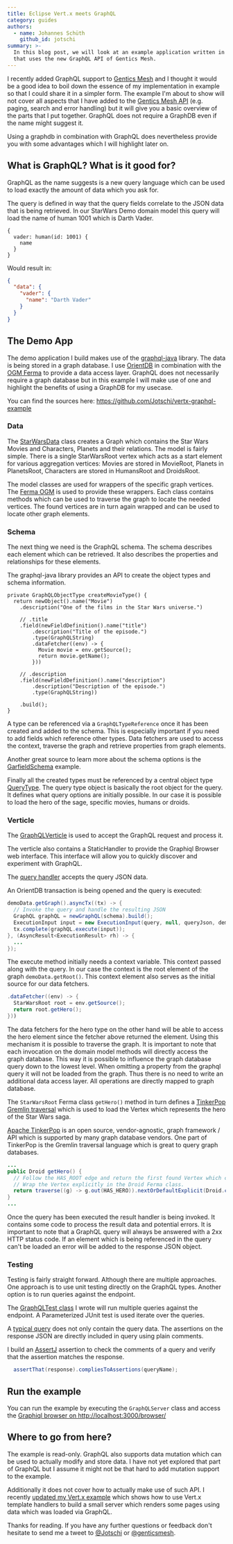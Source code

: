 ```yaml
---
title: Eclipse Vert.x meets GraphQL
category: guides
authors:
  - name: Johannes Schüth
    github_id: jotschi
summary: >-
  In this blog post, we will look at an example application written in Vert.x
  that uses the new GraphQL API of Gentics Mesh.
---
```


I recently added GraphQL support to [Gentics Mesh](https://github.com/gentics/mesh) and I thought it would be a good idea to boil down the essence of my implementation in example so that I could share it in a simpler form.
The example I'm about to show will not cover all aspects that I have added to the [Gentics Mesh API](https://getmesh.io/docs/beta/graphql.html) (e.g. paging, search and error handling) but it will give you a basic overview of the parts that I put together.
GraphQL does not require a GraphDB even if the name might suggest it.
 
Using a graphdb in combination with GraphQL does nevertheless provide you with some advantages which I will highlight later on.

## What is GraphQL? What is it good for?

GraphQL as the name suggests is a new query language which can be used to load exactly the amount of data which you ask for. 

The query is defined in way that the query fields correlate to the JSON data that is being retrieved. 
In our StarWars Demo domain model this query will load the name of human 1001 which is Darth Vader.

```
{
  vader: human(id: 1001) {
    name
  }
}
```

Would result in:
```json
{
  "data": {
    "vader": {
      "name": "Darth Vader"
    }
  }
}
```

## The Demo App

The demo application I build makes use of the [graphql-java](https://github.com/graphql-java/graphql-java) library. The data is being stored in a graph database.
I use [OrientDB](http://orientdb.com/orientdb/) in combination with the [OGM Ferma](https://github.com/Syncleus/Ferma) to provide a data access layer.
GraphQL does not necessarily require a graph database but in this example I will make use of one and highlight the benefits of using a GraphDB for my usecase.

You can find the sources here: https://github.com/Jotschi/vertx-graphql-example

### Data

The [StarWarsData](https://github.com/Jotschi/vertx-graphql-example/blob/master/src/main/java/de/jotschi/vertx/data/StarWarsData.java) class creates a Graph which contains the Star Wars Movies and Characters, Planets and their relations.
The model is fairly simple. There is a single StarWarsRoot vertex which acts as a start element for various aggregation vertices: Movies are stored in MovieRoot, Planets in PlanetsRoot, Characters are stored in HumansRoot and DroidsRoot.

The model classes are used for wrappers of the specific graph vertices. The [Ferma OGM](http://syncleus.com/Ferma/) is used to provide these wrappers. Each class contains methods which can be used to traverse the graph to locate the needed vertices.
The found vertices are in turn again wrapped and can be used to locate other graph elements.

### Schema

The next thing we need is the GraphQL schema. The schema describes each element which can be retrieved. It also describes the properties and relationships for these elements.

The graphql-java library provides an API to create the object types and schema information.

```
private GraphQLObjectType createMovieType() {
  return newObject().name("Movie")
    .description("One of the films in the Star Wars universe.")

    // .title
    .field(newFieldDefinition().name("title")
        .description("Title of the episode.")
        .type(GraphQLString)
        .dataFetcher((env) -> {
          Movie movie = env.getSource();
          return movie.getName();
        }))

    // .description
    .field(newFieldDefinition().name("description")
        .description("Description of the episode.")
        .type(GraphQLString))

    .build();
}
```

A type can be referenced via a `GraphQLTypeReference` once it has been created and added to the schema. This is especially important if you need to add fields which reference other types.
Data fetchers are used to access the context, traverse the graph and retrieve properties from graph elements.

Another great source to learn more about the schema options is the [GarfieldSchema](https://github.com/graphql-java/graphql-java/blob/master/src/test/groovy/graphql/GarfieldSchema.java) example.

Finally all the created types must be referenced by a central object type [QueryType](https://github.com/Jotschi/vertx-graphql-example/blob/master/src/main/java/de/jotschi/vertx/data/StarWarsSchema.java#L204).
The query type object is basically the root object for the query.
It defines what query options are initially possible. In our case it is possible to load the hero of the sage, specific movies, humans or droids.

### Verticle

The [GraphQLVerticle](https://github.com/Jotschi/vertx-graphql-example/blob/master/src/main/java/de/jotschi/vertx/GraphQLVerticle.java) is used to accept the GraphQL request and process it.

The verticle also contains a StaticHandler to provide the Graphiql Browser web interface. This interface will allow you to quickly discover and experiment with GraphQL.

The [query handler](https://github.com/Jotschi/vertx-graphql-example/blob/master/src/main/java/de/jotschi/vertx/GraphQLVerticle.java#L77) accepts the query JSON data. 

An OrientDB transaction is being opened and the query is executed:

```java
demoData.getGraph().asyncTx((tx) -> {
  // Invoke the query and handle the resulting JSON
  GraphQL graphQL = newGraphQL(schema).build();
  ExecutionInput input = new ExecutionInput(query, null, queryJson, demoData.getRoot(), extractVariables(queryJson));
  tx.complete(graphQL.execute(input));
}, (AsyncResult<ExecutionResult> rh) -> {
  ...
});
```

The execute method initially needs a context variable. This context passed along with the query.
In our case the context is the root element of the graph `demoData.getRoot()`.
This context element also serves as the initial source for our data fetchers.

```java
.dataFetcher((env) -> {
  StarWarsRoot root = env.getSource();
  return root.getHero();
}))
```

The data fetchers for the hero type on the other hand will be able to access the hero element since the fetcher above returned the element.
Using this mechanism it is possible to traverse the graph. It is important to note that each invocation on the domain model methods will directly access the graph database.
This way it is possible to influence the graph database query down to the lowest level. When omitting a property from the graphql query it will not be loaded from the graph.
Thus there is no need to write an additional data access layer. All operations are directly mapped to graph database.

The `StarWarsRoot` Ferma class `getHero()` method in turn defines a [TinkerPop Gremlin traversal](http://tinkerpop.apache.org/docs/3.3.0/tutorials/getting-started/#_graph_traversal_staying_simple) which is used to load the Vertex which represents the hero of the Star Wars saga.

<Alert info>

[Apache TinkerPop](http://tinkerpop.apache.org/) is an open source, vendor-agnostic, graph framework / API which is supported by many graph database vendors. 
One part of TinkerPop is the Gremlin traversal language which is great to query graph databases.

</Alert>

```java
...
public Droid getHero() {
  // Follow the HAS_ROOT edge and return the first found Vertex which could be found. 
  // Wrap the Vertex explicitly in the Droid Ferma class.  
  return traverse((g) -> g.out(HAS_HERO)).nextOrDefaultExplicit(Droid.class, null);
}
...
```

Once the query has been executed the result handler is being invoked. It contains some code to process the result data and potential errors.
It is important to note that a GraphQL query will always be answered with a 2xx HTTP status code.
If an element which is being referenced in the query can't be loaded an error will be added to the response JSON object.

### Testing

Testing is fairly straight forward. Although there are multiple approaches. One approach is to use unit testing directly on the GraphQL types. 
Another option is to run queries against the endpoint.  

The [GraphQLTest class](https://github.com/Jotschi/vertx-graphql-example/blob/master/src/test/java/de/jotschi/vertx/GraphQLTest.java) I wrote will run multiple queries against the endpoint.
A Parameterized JUnit test is used iterate over the queries.

A [typical query](https://github.com/Jotschi/vertx-graphql-example/blob/master/src/test/resources/graphql/full-query) does not only contain the query data.
The assertions on the response JSON are directly included in query using plain comments.

I build an [AssertJ](http://joel-costigliola.github.io/assertj/) assertion to check the comments of a query and verify that the assertion matches the response.
```java
  assertThat(response).compliesToAssertions(queryName);
```

## Run the example

You can run the example by executing the `GraphQLServer` class and access the [Graphiql browser on http://localhost:3000/browser/](http://localhost:3000/browser/?query=%7B%0A%20%20movies%20%7B%0A%20%20%20%20title%0A%20%20%7D%0A%20%20hero%20%7B%0A%20%20%20%20name%0A%20%20%7D%0A%7D%0A)

## Where to go from here?

The example is read-only. GraphQL also supports data mutation which can be used to actually modify and store data.
I have not yet explored that part of GraphQL but I assume it might not be that hard to add mutation support to the example.

Additionally it does not cover how to actually make use of such API. I recently [updated my Vert.x example](https://github.com/gentics/mesh-vertx-example/) which shows how to use Vert.x template handlers to build a small server which renders some pages using data which was loaded via GraphQL.

Thanks for reading. If you have any further questions or feedback don't hesitate to send me a tweet to [@Jotschi](https://twitter.com/Jotschi/) or [@genticsmesh](https://twitter.com/genticsmesh/).
